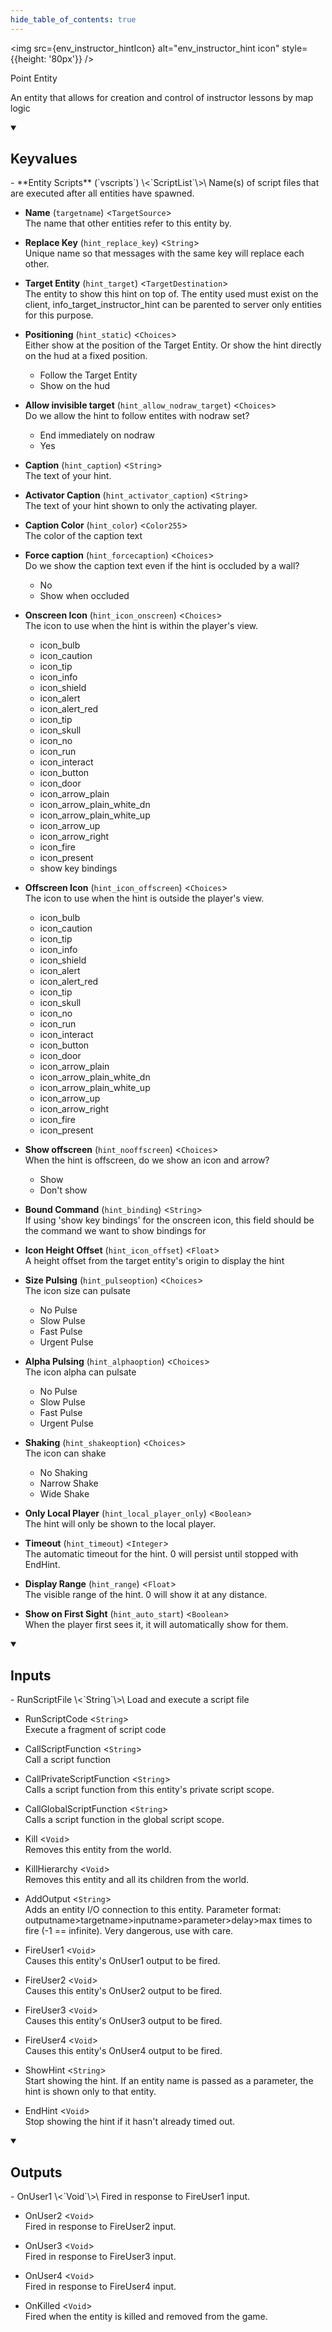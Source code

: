 ```yaml
---
hide_table_of_contents: true
---
```


<!---
!!!!!!
THIS PAGE IS AUTOGENERATED FROM GAME FGD DEFINITIONS!
DO NOT EDIT MANUALLY!
!!!!!!

In order to make edits, you can make an annotation file in /fgd_dump_overrides
-->



<img src={env_instructor_hintIcon} alt="env_instructor_hint icon" style={{height: '80px'}} />

Point Entity

An entity that allows for creation and control of instructor lessons by map logic

<details open>
<summary><h2>Keyvalues</h2></summary>
- **Entity Scripts** (`vscripts`) \<`ScriptList`\>\
Name(s) of script files that are executed after all entities have spawned.

- **Name** (`targetname`) \<`TargetSource`\>\
The name that other entities refer to this entity by.

- **Replace Key** (`hint_replace_key`) \<`String`\>\
Unique name so that messages with the same key will replace each other.

- **Target Entity** (`hint_target`) \<`TargetDestination`\>\
The entity to show this hint on top of. The entity used must exist on the client, info_target_instructor_hint can be parented to server only entities for this purpose.

- **Positioning** (`hint_static`) \<`Choices`\>\
Either show at the position of the Target Entity. Or show the hint directly on the hud at a fixed position.
  - Follow the Target Entity 
  - Show on the hud 


- **Allow invisible target** (`hint_allow_nodraw_target`) \<`Choices`\>\
Do we allow the hint to follow entites with nodraw set?
  - End immediately on nodraw 
  - Yes 


- **Caption** (`hint_caption`) \<`String`\>\
The text of your hint.

- **Activator Caption** (`hint_activator_caption`) \<`String`\>\
The text of your hint shown to only the activating player.

- **Caption Color** (`hint_color`) \<`Color255`\>\
The color of the caption text

- **Force caption** (`hint_forcecaption`) \<`Choices`\>\
Do we show the caption text even if the hint is occluded by a wall?
  - No 
  - Show when occluded 


- **Onscreen Icon** (`hint_icon_onscreen`) \<`Choices`\>\
The icon to use when the hint is within the player's view.
  - icon_bulb 
  - icon_caution 
  - icon_tip 
  - icon_info 
  - icon_shield 
  - icon_alert 
  - icon_alert_red 
  - icon_tip 
  - icon_skull 
  - icon_no 
  - icon_run 
  - icon_interact 
  - icon_button 
  - icon_door 
  - icon_arrow_plain 
  - icon_arrow_plain_white_dn 
  - icon_arrow_plain_white_up 
  - icon_arrow_up 
  - icon_arrow_right 
  - icon_fire 
  - icon_present 
  - show key bindings 


- **Offscreen Icon** (`hint_icon_offscreen`) \<`Choices`\>\
The icon to use when the hint is outside the player's view.
  - icon_bulb 
  - icon_caution 
  - icon_tip 
  - icon_info 
  - icon_shield 
  - icon_alert 
  - icon_alert_red 
  - icon_tip 
  - icon_skull 
  - icon_no 
  - icon_run 
  - icon_interact 
  - icon_button 
  - icon_door 
  - icon_arrow_plain 
  - icon_arrow_plain_white_dn 
  - icon_arrow_plain_white_up 
  - icon_arrow_up 
  - icon_arrow_right 
  - icon_fire 
  - icon_present 


- **Show offscreen** (`hint_nooffscreen`) \<`Choices`\>\
When the hint is offscreen, do we show an icon and arrow?
  - Show 
  - Don't show 


- **Bound Command** (`hint_binding`) \<`String`\>\
If using 'show key bindings' for the onscreen icon, this field should be the command we want to show bindings for

- **Icon Height Offset** (`hint_icon_offset`) \<`Float`\>\
A height offset from the target entity's origin to display the hint

- **Size Pulsing** (`hint_pulseoption`) \<`Choices`\>\
The icon size can pulsate
  - No Pulse 
  - Slow Pulse 
  - Fast Pulse 
  - Urgent Pulse 


- **Alpha Pulsing** (`hint_alphaoption`) \<`Choices`\>\
The icon alpha can pulsate
  - No Pulse 
  - Slow Pulse 
  - Fast Pulse 
  - Urgent Pulse 


- **Shaking** (`hint_shakeoption`) \<`Choices`\>\
The icon can shake
  - No Shaking 
  - Narrow Shake 
  - Wide Shake 


- **Only Local Player** (`hint_local_player_only`) \<`Boolean`\>\
The hint will only be shown to the local player.

- **Timeout** (`hint_timeout`) \<`Integer`\>\
The automatic timeout for the hint. 0 will persist until stopped with EndHint.

- **Display Range** (`hint_range`) \<`Float`\>\
The visible range of the hint. 0 will show it at any distance.

- **Show on First Sight** (`hint_auto_start`) \<`Boolean`\>\
When the player first sees it, it will automatically show for them.


 </details>
<details open>
<summary><h2>Inputs</h2></summary>
- RunScriptFile \<`String`\>\
Load and execute a script file

- RunScriptCode \<`String`\>\
Execute a fragment of script code

- CallScriptFunction \<`String`\>\
Call a script function

- CallPrivateScriptFunction \<`String`\>\
Calls a script function from this entity's private script scope.

- CallGlobalScriptFunction \<`String`\>\
Calls a script function in the global script scope.

- Kill \<`Void`\>\
Removes this entity from the world.

- KillHierarchy \<`Void`\>\
Removes this entity and all its children from the world.

- AddOutput \<`String`\>\
Adds an entity I/O connection to this entity. Parameter format: outputname&gt;targetname>inputname&gt;parameter&gt;delay&gt;max times to fire (-1 == infinite). Very dangerous, use with care.

- FireUser1 \<`Void`\>\
Causes this entity's OnUser1 output to be fired.

- FireUser2 \<`Void`\>\
Causes this entity's OnUser2 output to be fired.

- FireUser3 \<`Void`\>\
Causes this entity's OnUser3 output to be fired.

- FireUser4 \<`Void`\>\
Causes this entity's OnUser4 output to be fired.

- ShowHint \<`String`\>\
Start showing the hint. If an entity name is passed as a parameter, the hint is shown only to that entity.

- EndHint \<`Void`\>\
Stop showing the hint if it hasn't already timed out.


 </details>
<details open>
<summary><h2>Outputs</h2></summary>
- OnUser1 \<`Void`\>\
Fired in response to FireUser1 input.

- OnUser2 \<`Void`\>\
Fired in response to FireUser2 input.

- OnUser3 \<`Void`\>\
Fired in response to FireUser3 input.

- OnUser4 \<`Void`\>\
Fired in response to FireUser4 input.

- OnKilled \<`Void`\>\
Fired when the entity is killed and removed from the game.


 </details>